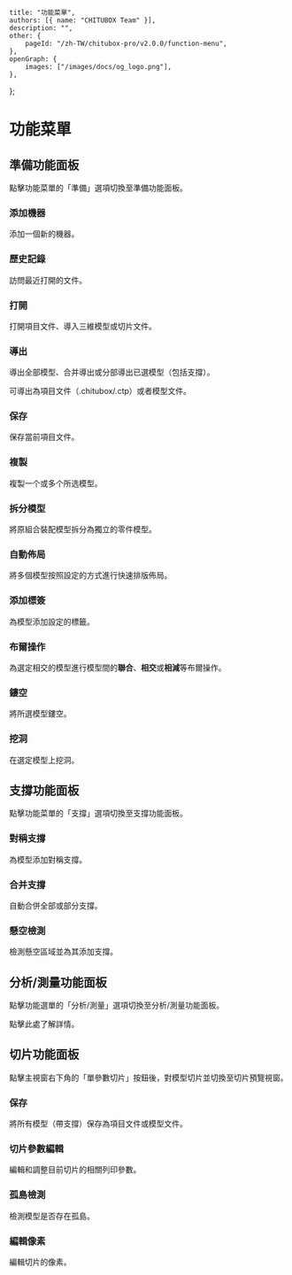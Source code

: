 
	title: "功能菜單",
	authors: [{ name: "CHITUBOX Team" }],
	description: "",
	other: {
		pageId: "/zh-TW/chitubox-pro/v2.0.0/function-menu",
	},
	openGraph: {
		images: ["/images/docs/og_logo.png"],
	},
};

# 功能菜單

<ImageContainer src="/images/docs/zh-CN/chitubox-pro/2.x.x/function-menu.png" />

## 準備功能面板

點擊功能菜單的「準備」選項切換至準備功能面板。

<ImageContainer src="/images/docs/zh-CN/chitubox-pro/2.x.x/prepare-function-panel.png" />

### 添加機器

<Link href="/zh-TW/chitubox-pro/latest/printer-management/add-and-delete-printers#添加列印機">添加一個新的機器</Link>。

### 歷史記錄

<Link href="/zh-TW/chitubox-pro/latest/file#打開最近的文件">訪問最近打開的文件</Link>。

### 打開

打開項目文件、導入三維模型或切片文件。

### 導出

導出全部模型、合并導出或分部導出已選模型（包括支撐）。

可導出為項目文件（.chitubox/.ctp）或者模型文件。

### 保存

<Link href="/zh-TW/chitubox-pro/latest/file#保存項目文件">保存當前項目文件</Link>。

### 複製

<Link href="/zh-TW/chitubox-pro/latest/model-processing#複製">複製</Link>一个或多个所选模型。

### 拆分模型

將原組合裝配模型<Link href="/zh-TW/chitubox-pro/latest/model-processing#拆分模型">拆分為獨立的零件模型</Link>。

### 自動佈局

將多個模型按照設定的方式進行<Link href="/zh-TW/chitubox-pro/latest/model-processing#自動佈局">快速排版佈局</Link>。

### 添加標簽

為模型<Link href="/zh-TW/chitubox-pro/latest/model-processing#添加標簽">添加設定的標籤</Link>。

### 布爾操作

為選定相交的模型進行模型間的**聯合**、**相交**或**相減**等<Link href="/zh-TW/chitubox-pro/latest/model-processing#布爾操作">布爾操作</Link>。

### 鏤空

將所選模型<Link href="/zh-TW/chitubox-pro/latest/model-processing#鏤空">鏤空</Link>。

### 挖洞

在選定模型上<Link href="/zh-TW/chitubox-pro/latest/model-processing#挖洞">挖洞</Link>。

## 支撐功能面板

點擊功能菜單的「支撐」選項切換至支撐功能面板。

<ImageContainer src="/images/docs/zh-CN/chitubox-pro/2.x.x/support-function-panel.png" />

### 對稱支撐

為模型添加<Link href="/zh-TW/chitubox-pro/latest/support/add-edit-delete#對稱支撐">對稱支撐</Link>。

### 合并支撐

<Link href="/zh-TW/chitubox-pro/latest/support/add-edit-delete#合併支撐">自動合併全部或部分支撐</Link>。

### 懸空檢測

<Link href="/zh-TW/chitubox-pro/latest/risk-detection#懸空檢測">檢測懸空區域</Link>並為其添加支撐。

## 分析/測量功能面板

點擊功能選單的「分析/測量」選項切換至分析/測量功能面板。

<ImageContainer src="/images/docs/zh-CN/chitubox-pro/2.x.x/analyze-function-panel.png" />

點擊<Link href="/zh-TW/chitubox-pro/latest/analyze-and-measure">此處</Link>了解詳情。

## 切片功能面板

點擊主視窗右下角的「單參數切片」按鈕後，對模型切片並切換至切片預覽視窗。

<ImageContainer src="/images/docs/zh-CN/chitubox-pro/2.x.x/slice-function-panel.png" />

### 保存

將所有模型（帶支撐）保存為項目文件或模型文件。

### 切片參數編輯

<Link href="/zh-TW/chitubox-pro/latest/slice/slice-preview#切片參數編輯">編輯和調整目前切片的相關列印參數</Link>。

### 孤島檢測

<Link href="/zh-TW/chitubox-pro/latest/risk-detection#孤島檢測">檢測模型是否存在孤島</Link>。

### 編輯像素

<Link href="/zh-TW/chitubox-pro/latest/slice/slice-preview#編輯像素">編輯切片的像素</Link>。
